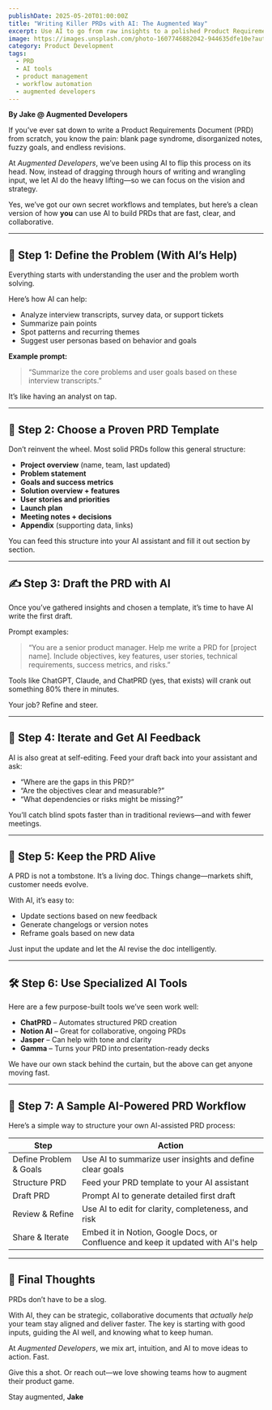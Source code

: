 ```yaml
---
publishDate: 2025-05-20T01:00:00Z
title: "Writing Killer PRDs with AI: The Augmented Way"
excerpt: Use AI to go from raw insights to a polished Product Requirements Document (PRD) without getting bogged down in the process.
image: https://images.unsplash.com/photo-1607746882042-944635dfe10e?auto=format&fit=crop&w=1500&q=80
category: Product Development
tags:
  - PRD
  - AI tools
  - product management
  - workflow automation
  - augmented developers
---
```


**By Jake @ Augmented Developers**

If you’ve ever sat down to write a Product Requirements Document (PRD) from scratch, you know the pain: blank page syndrome, disorganized notes, fuzzy goals, and endless revisions.

At *Augmented Developers*, we’ve been using AI to flip this process on its head. Now, instead of dragging through hours of writing and wrangling input, we let AI do the heavy lifting—so we can focus on the vision and strategy.

Yes, we’ve got our own secret workflows and templates, but here’s a clean version of how **you** can use AI to build PRDs that are fast, clear, and collaborative.

---

## 🧭 Step 1: Define the Problem (With AI’s Help)

Everything starts with understanding the user and the problem worth solving.

Here’s how AI can help:

- Analyze interview transcripts, survey data, or support tickets
- Summarize pain points
- Spot patterns and recurring themes
- Suggest user personas based on behavior and goals

**Example prompt:**

> “Summarize the core problems and user goals based on these interview transcripts.”

It’s like having an analyst on tap.

---

## 🧱 Step 2: Choose a Proven PRD Template

Don’t reinvent the wheel. Most solid PRDs follow this general structure:

- **Project overview** (name, team, last updated)
- **Problem statement**
- **Goals and success metrics**
- **Solution overview + features**
- **User stories and priorities**
- **Launch plan**
- **Meeting notes + decisions**
- **Appendix** (supporting data, links)

You can feed this structure into your AI assistant and fill it out section by section.

---

## ✍️ Step 3: Draft the PRD with AI

Once you’ve gathered insights and chosen a template, it’s time to have AI write the first draft.

Prompt examples:

> “You are a senior product manager. Help me write a PRD for [project name]. Include objectives, key features, user stories, technical requirements, success metrics, and risks.”

Tools like ChatGPT, Claude, and ChatPRD (yes, that exists) will crank out something 80% there in minutes.

Your job? Refine and steer.

---

## 🔁 Step 4: Iterate and Get AI Feedback

AI is also great at self-editing. Feed your draft back into your assistant and ask:

- “Where are the gaps in this PRD?”
- “Are the objectives clear and measurable?”
- “What dependencies or risks might be missing?”

You’ll catch blind spots faster than in traditional reviews—and with fewer meetings.

---

## 🔄 Step 5: Keep the PRD Alive

A PRD is not a tombstone. It’s a living doc. Things change—markets shift, customer needs evolve.

With AI, it’s easy to:

- Update sections based on new feedback
- Generate changelogs or version notes
- Reframe goals based on new data

Just input the update and let the AI revise the doc intelligently.

---

## 🛠 Step 6: Use Specialized AI Tools

Here are a few purpose-built tools we’ve seen work well:

- **ChatPRD** – Automates structured PRD creation
- **Notion AI** – Great for collaborative, ongoing PRDs
- **Jasper** – Can help with tone and clarity
- **Gamma** – Turns your PRD into presentation-ready decks

We have our own stack behind the curtain, but the above can get anyone moving fast.

---

## 🚀 Step 7: A Sample AI-Powered PRD Workflow

Here’s a simple way to structure your own AI-assisted PRD process:

| Step | Action |
|------|--------|
| Define Problem & Goals | Use AI to summarize user insights and define clear goals |
| Structure PRD | Feed your PRD template to your AI assistant |
| Draft PRD | Prompt AI to generate detailed first draft |
| Review & Refine | Use AI to edit for clarity, completeness, and risk |
| Share & Iterate | Embed it in Notion, Google Docs, or Confluence and keep it updated with AI's help |

---

## 🧪 Final Thoughts

PRDs don’t have to be a slog.

With AI, they can be strategic, collaborative documents that *actually help* your team stay aligned and deliver faster. The key is starting with good inputs, guiding the AI well, and knowing what to keep human.

At *Augmented Developers*, we mix art, intuition, and AI to move ideas to action. Fast.

Give this a shot. Or reach out—we love showing teams how to augment their product game.

Stay augmented,
**Jake**
